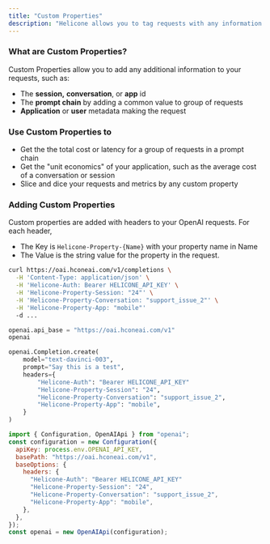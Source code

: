 ```yaml
---
title: "Custom Properties"
description: "Helicone allows you to tag requests with any information you choose to segment, analyze, and visualize by"
---
```


### What are Custom Properties?

Custom Properties allow you to add any additional information to your requests, such as:

- The **session,** **conversation**, or **app** id
- The **prompt chain** by adding a common value to group of requests
- **Application** or **user** metadata making the request

### Use Custom Properties to

- Get the the total cost or latency for a group of requests in a prompt chain
- Get the "unit economics" of your application, such as the average cost of a conversation or session
- Slice and dice your requests and metrics by any custom property

### Adding Custom Properties

Custom properties are added with headers to your OpenAI requests. For each header,

- The Key is `Helicone-Property-{Name}` with your property name in Name
- The Value is the string value for the property in the request.

<CodeGroup>

```bash Curl
curl https://oai.hconeai.com/v1/completions \
  -H 'Content-Type: application/json' \
  -H 'Helicone-Auth: Bearer HELICONE_API_KEY' \
  -H 'Helicone-Property-Session: "24"' \
  -H 'Helicone-Property-Conversation: "support_issue_2"' \
  -H 'Helicone-Property-App: "mobile"'
  -d ...
```

```python Python
openai.api_base = "https://oai.hconeai.com/v1"
openai

openai.Completion.create(
    model="text-davinci-003",
    prompt="Say this is a test",
    headers={
        "Helicone-Auth": "Bearer HELICONE_API_KEY"
        "Helicone-Property-Session": "24",
        "Helicone-Property-Conversation": "support_issue_2",
        "Helicone-Property-App": "mobile",
    }
)
```

```js Node.js
import { Configuration, OpenAIApi } from "openai";
const configuration = new Configuration({
  apiKey: process.env.OPENAI_API_KEY,
  basePath: "https://oai.hconeai.com/v1",
  baseOptions: {
    headers: {
      "Helicone-Auth": "Bearer HELICONE_API_KEY"
      "Helicone-Property-Session": "24",
      "Helicone-Property-Conversation": "support_issue_2",
      "Helicone-Property-App": "mobile",
    },
  },
});
const openai = new OpenAIApi(configuration);
```

</CodeGroup>
